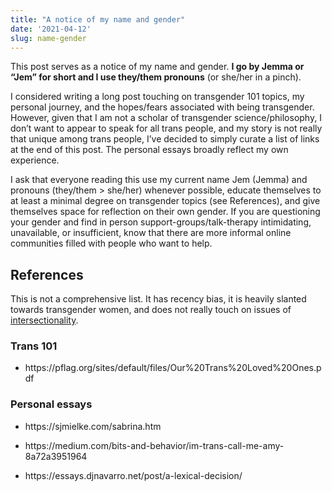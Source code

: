 ```yaml
---
title: "A notice of my name and gender"
date: '2021-04-12'
slug: name-gender
---
```


This post serves as a notice of my name and gender. **I go by Jemma or "Jem" for short and I use they/them pronouns** (or she/her in a pinch).

I considered writing a long post touching on transgender 101 topics, my personal journey, and the hopes/fears associated with being transgender. However, given that I am not a scholar of transgender science/philosophy, I don't want to appear to speak for all trans people, and my story is not really that unique among trans people, I've decided to simply curate a list of links at the end of this post. The personal essays broadly reflect my own experience.

I ask that everyone reading this use my current name Jem (Jemma) and pronouns (they/them > she/her) whenever possible, educate themselves to at least a minimal degree on transgender topics (see References), and give themselves space for reflection on their own gender. If you are questioning your gender and find in person support-groups/talk-therapy intimidating, unavailable, or insufficient, know that there are more informal online communities filled with people who want to help.

## References

This is not a comprehensive list. It has recency bias, it is heavily slanted towards transgender women, and does not really touch on issues of [intersectionality](https://en.wikipedia.org/wiki/Intersectionality). 

### Trans 101

* https://pflag.org/sites/default/files/Our%20Trans%20Loved%20Ones.pdf

### Personal essays

* https://sjmielke.com/sabrina.htm

* https://medium.com/bits-and-behavior/im-trans-call-me-amy-8a72a3951964

* https://essays.djnavarro.net/post/a-lexical-decision/

<!-- ## Tweet -->

<!-- [blog] Struggle with naming things while programming? Try naming yourself: A notice of my name and gender | https://jsta.rbind.io/blog/asdf -->

<!-- [blog] A notice of my name and gender | https://jsta.rbind.io/blog/asdf -->
